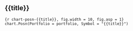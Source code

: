 
## {{title}}

```{r chart-posn-{{title}}, fig.width = 10, fig.asp = 1}
chart.Posn(Portfolio = portfolio, Symbol = "{{title}}")
```


